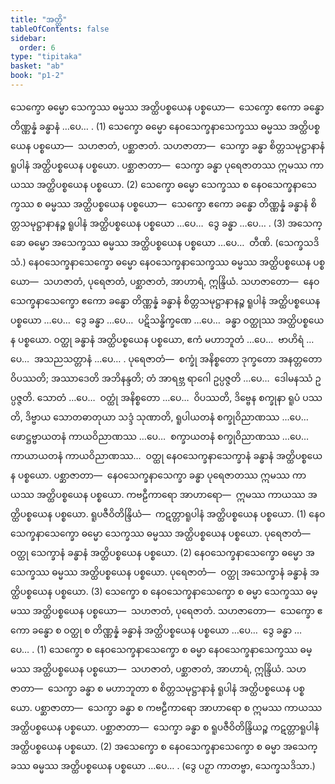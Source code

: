 ```yaml
---
title: "အတ္ထိ"
tableOfContents: false
sidebar:
  order: 6
type: "tipitaka"
basket: "ab"
book: "p1-2"
---
```



<DynamicBreadcrumb />

<Division number="65" book="p1-2" e="ch" v="37" p="299">

<Paragraph number="1833" book="p1-2">
သေက္ခော ဓမ္မော သေက္ခဿ ဓမ္မဿ အတ္ထိပစ္စယေန ပစ္စယော—  သေက္ခော ဧကော ခန္ဓော တိဏ္ဏန္နံ ခန္ဓာနံ …ပေ… . (1)
</Paragraph>

<Paragraph number="1834" book="p1-2">
သေက္ခော ဓမ္မော နေဝသေက္ခနာသေက္ခဿ ဓမ္မဿ အတ္ထိပစ္စယေန ပစ္စယော—  သဟဇာတံ, ပစ္ဆာဇာတံ. <Emphasis>သဟဇာတာ</Emphasis>—  သေက္ခာ ခန္ဓာ စိတ္တသမုဋ္ဌာနာနံ ရူပါနံ အတ္ထိပစ္စယေန ပစ္စယော. <Emphasis>ပစ္ဆာဇာတာ</Emphasis>—  သေက္ခာ ခန္ဓာ ပုရေဇာတဿ ဣမဿ ကာယဿ အတ္ထိပစ္စယေန ပစ္စယော. (2)
</Paragraph>

<Paragraph number="1835" book="p1-2">
သေက္ခော ဓမ္မော သေက္ခဿ စ နေဝသေက္ခနာသေက္ခဿ စ ဓမ္မဿ အတ္ထိပစ္စယေန ပစ္စယော—  သေက္ခော ဧကော ခန္ဓော တိဏ္ဏန္နံ ခန္ဓာနံ စိတ္တသမုဋ္ဌာနာနဉ္စ ရူပါနံ အတ္ထိပစ္စယေန ပစ္စယော …ပေ…  ဒွေ ခန္ဓာ …ပေ… . (3)
</Paragraph>

<Paragraph number="1836" book="p1-2">
အသေက္ခော ဓမ္မော အသေက္ခဿ ဓမ္မဿ အတ္ထိပစ္စယေန ပစ္စယော …ပေ…  တီဏိ. (သေက္ခသဒိသံ.)
</Paragraph>

</Division>
<Division number="66" book="p1-2" e="ch" v="37" p="300">

<Paragraph number="1837" book="p1-2">
နေဝသေက္ခနာသေက္ခော ဓမ္မော နေဝသေက္ခနာသေက္ခဿ ဓမ္မဿ အတ္ထိပစ္စယေန ပစ္စယော—  သဟဇာတံ, ပုရေဇာတံ, ပစ္ဆာဇာတံ, အာဟာရံ, ဣန္ဒြိယံ. <Emphasis>သဟဇာတော</Emphasis>—  နေဝသေက္ခနာသေက္ခော ဧကော ခန္ဓော တိဏ္ဏန္နံ ခန္ဓာနံ စိတ္တသမုဋ္ဌာနာနဉ္စ ရူပါနံ အတ္ထိပစ္စယေန ပစ္စယော …ပေ…  ဒွေ ခန္ဓာ …ပေ…  ပဋိသန္ဓိက္ခဏေ …ပေ…  ခန္ဓာ ဝတ္ထုဿ အတ္ထိပစ္စယေန ပစ္စယော. ဝတ္ထု ခန္ဓာနံ အတ္ထိပစ္စယေန ပစ္စယော, ဧကံ မဟာဘူတံ …ပေ…  ဗာဟိရံ …ပေ…  အသညသတ္တာနံ …ပေ… . <Emphasis>ပုရေဇာတံ</Emphasis>—  စက္ခုံ အနိစ္စတော ဒုက္ခတော အနတ္တတော ဝိပဿတိ; အဿာဒေတိ အဘိနန္ဒတိ; တံ အာရဗ္ဘ ရာဂေါ ဥပ္ပဇ္ဇတိ …ပေ…  ဒေါမနဿံ ဥပ္ပဇ္ဇတိ. သောတံ …ပေ…  ဝတ္ထုံ အနိစ္စတော …ပေ…  ဝိပဿတိ, ဒိဗ္ဗေန စက္ခုနာ ရူပံ ပဿတိ, ဒိဗ္ဗာယ သောတဓာတုယာ သဒ္ဒံ သုဏာတိ, ရူပါယတနံ စက္ခုဝိညာဏဿ …ပေ…  ဖောဋ္ဌဗ္ဗာယတနံ ကာယဝိညာဏဿ …ပေ…  စက္ခာယတနံ စက္ခုဝိညာဏဿ …ပေ…  ကာယာယတနံ ကာယဝိညာဏဿ…  ဝတ္ထု နေဝသေက္ခနာသေက္ခာနံ ခန္ဓာနံ အတ္ထိပစ္စယေန ပစ္စယော. <Emphasis>ပစ္ဆာဇာတာ</Emphasis>—  နေဝသေက္ခနာသေက္ခာ ခန္ဓာ ပုရေဇာတဿ ဣမဿ ကာယဿ အတ္ထိပစ္စယေန ပစ္စယော. <Emphasis>ကဗဠီကာရော အာဟာရော</Emphasis>—  ဣမဿ ကာယဿ အတ္ထိပစ္စယေန ပစ္စယော. <Emphasis>ရူပဇီဝိတိန္ဒြိယံ</Emphasis>—  ကဋတ္တာရူပါနံ အတ္ထိပစ္စယေန ပစ္စယော. (1)
</Paragraph>

<Paragraph number="1838" book="p1-2">
နေဝသေက္ခနာသေက္ခော ဓမ္မော သေက္ခဿ ဓမ္မဿ အတ္ထိပစ္စယေန ပစ္စယော. <Emphasis>ပုရေဇာတံ</Emphasis>—  ဝတ္ထု သေက္ခာနံ ခန္ဓာနံ အတ္ထိပစ္စယေန ပစ္စယော. (2)
</Paragraph>

<Paragraph number="1839" book="p1-2">
နေဝသေက္ခနာသေက္ခော ဓမ္မော အသေက္ခဿ ဓမ္မဿ အတ္ထိပစ္စယေန ပစ္စယော. <Emphasis>ပုရေဇာတံ</Emphasis>—  ဝတ္ထု အသေက္ခာနံ ခန္ဓာနံ အတ္ထိပစ္စယေန ပစ္စယော. (3)
</Paragraph>

</Division>
<Division number="67" book="p1-2" e="ch" v="37" p="300">

<Paragraph number="1840" book="p1-2">
သေက္ခော စ နေဝသေက္ခနာသေက္ခော စ ဓမ္မာ သေက္ခဿ ဓမ္မဿ အတ္ထိပစ္စယေန ပစ္စယော—  သဟဇာတံ, ပုရေဇာတံ. <Emphasis>သဟဇာတော</Emphasis>—  သေက္ခော ဧကော ခန္ဓော စ ဝတ္ထု စ တိဏ္ဏန္နံ ခန္ဓာနံ အတ္ထိပစ္စယေန ပစ္စယော …ပေ…  ဒွေ ခန္ဓာ …ပေ… . (1)
</Paragraph>

<Paragraph number="1841" book="p1-2">
သေက္ခော စ နေဝသေက္ခနာသေက္ခော စ ဓမ္မာ နေဝသေက္ခနာသေက္ခဿ ဓမ္မဿ အတ္ထိပစ္စယေန ပစ္စယော—  သဟဇာတံ, ပစ္ဆာဇာတံ, အာဟာရံ, ဣန္ဒြိယံ. <Emphasis>သဟဇာတာ</Emphasis>—  သေက္ခာ ခန္ဓာ စ မဟာဘူတာ စ စိတ္တသမုဋ္ဌာနာနံ ရူပါနံ အတ္ထိပစ္စယေန ပစ္စယော. <Emphasis>ပစ္ဆာဇာတာ</Emphasis>—  သေက္ခာ ခန္ဓာ စ ကဗဠီကာရော အာဟာရော စ ဣမဿ ကာယဿ အတ္ထိပစ္စယေန ပစ္စယော. <Emphasis>ပစ္ဆာဇာတာ</Emphasis>—  သေက္ခာ ခန္ဓာ စ ရူပဇီဝိတိန္ဒြိယဉ္စ ကဋတ္တာရူပါနံ အတ္ထိပစ္စယေန ပစ္စယော. (2)
</Paragraph>

<Paragraph number="1842" book="p1-2">
အသေက္ခော စ နေဝသေက္ခနာသေက္ခော စ ဓမ္မာ အသေက္ခဿ ဓမ္မဿ အတ္ထိပစ္စယေန ပစ္စယော …ပေ… . (ဒွေ ပဉှာ ကာတဗ္ဗာ, သေက္ခသဒိသာ.)
</Paragraph>
</Division>
